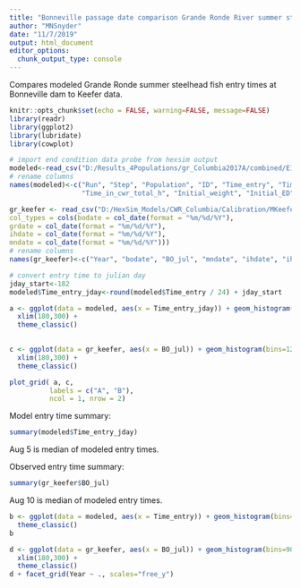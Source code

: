 ```yaml
---
title: "Bonneville passage date comparison Grande Ronde River summer steelhead"
author: "MNSnyder"
date: "11/7/2019"
output: html_document
editor_options: 
  chunk_output_type: console
---
```


Compares modeled Grande Ronde summer steelhead fish entry times at Bonneville dam to Keefer data.

```r
knitr::opts_chunk$set(echo = FALSE, warning=FALSE, message=FALSE)
library(readr)
library(ggplot2)
library(lubridate)
library(cowplot)
```


```r
# import end condition data probe from hexsim output
modeled<-read_csv("D:/Results_4Populations/gr_Columbia2017A/combined/E13.csv")
# rename columns
names(modeled)<-c("Run", "Step", "Population", "ID", "Time_entry", "Time_exit", "Time_in_system", "Time_remaining", 
                  "Time_in_cwr_total_h", "Initial_weight", "Initial_ED", "Fitness_weight", "Fitness_ED", "Fitness_energy")

```

```r
gr_keefer <- read_csv("D:/HexSim_Models/CWR_Columbia/Calibration/MKeefer_data/psg_timing_gr_keefer.csv", 
col_types = cols(bodate = col_date(format = "%m/%d/%Y"), 
grdate = col_date(format = "%m/%d/%Y"), 
ihdate = col_date(format = "%m/%d/%Y"), 
mndate = col_date(format = "%m/%d/%Y")))
# rename columns
names(gr_keefer)<-c("Year", "bodate", "BO_jul", "mndate", "ihdate", "ih_jul", "grdate", "bo_mn_d", "bo_ih_d", "ih_gr_d")


```


```r
# convert entry time to julian day
jday_start<-182
modeled$Time_entry_jday<-round(modeled$Time_entry / 24) + jday_start
```

```r
a <- ggplot(data = modeled, aes(x = Time_entry_jday)) + geom_histogram(bins=120)  + labs(x="Bonneville Passage (Julian day)", title="Grande Ronde River Summer Steelhead -model data") +
  xlim(180,300) +
  theme_classic()
 
```

```r
c <- ggplot(data = gr_keefer, aes(x = BO_jul)) + geom_histogram(bins=120)  + labs(x="Observed Bonneville Passage (Julian day)", title="Grande Ronde River Summer Steelhead -Pit tag data") +
  xlim(180,300) +
  theme_classic()

```


```r
plot_grid( a, c,  
          labels = c("A", "B"),
          ncol = 1, nrow = 2)
```

Model entry time summary:
```r
summary(modeled$Time_entry_jday)

```
Aug 5 is median of modeled entry times. 

Observed entry time summary:
```r
summary(gr_keefer$BO_jul)

```
Aug 10 is median of modeled entry times. 


```r
b <- ggplot(data = modeled, aes(x = Time_entry)) + geom_histogram(bins=2000)  + labs(x="Bonneville Passage (model hour)", title="Grande Ronde River Summer Steelhead -model data") +
  theme_classic()
b 
```


```r
d <- ggplot(data = gr_keefer, aes(x = BO_jul)) + geom_histogram(bins=90)  + labs(x="Observed Bonneville Passage (Julian day)", title="Grande Ronde River Summer Steelhead -Pit tag data") +
  xlim(180,300) +
  theme_classic()
d + facet_grid(Year ~ ., scales="free_y")
```



